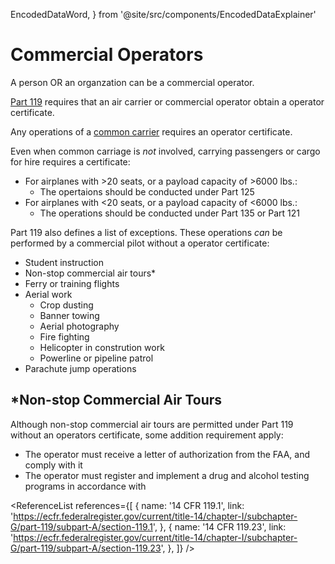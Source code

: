   EncodedDataWord,
} from '@site/src/components/EncodedDataExplainer'

# Commercial Operators

A person OR an organzation can be a commercial operator.

[Part 119](https://ecfr.federalregister.gov/current/title-14/chapter-I/subchapter-G/part-119/subpart-A/section-119.1)
requires that an air carrier or commercial operator obtain a operator
certificate.

Any operations of a [common carrier](/docs/topics/commercial/carriage) requires an
operator certificate.

Even when common carriage is _not_ involved, carrying passengers or cargo for
hire requires a certificate:

- For airplanes with >20 seats, or a payload capacity of >6000 lbs.:
  - The opertaions should be conducted under Part 125
- For airplanes with &lt;20 seats, or a payload capacity of &lt;6000 lbs.:
  - The operations should be conducted under Part 135 or Part 121

<Reg part="119.23" />

Part 119 also defines a list of exceptions. These operations _can_ be performed
by a commercial pilot without a operator certificate:

- Student instruction
- Non-stop commercial air tours\*
- Ferry or training flights
- Aerial work
  - Crop dusting
  - Banner towing
  - Aerial photography
  - Fire fighting
  - Helicopter in constrution work
  - Powerline or pipeline patrol
- Parachute jump operations

<Reg part="119.1" />

## \*Non-stop Commercial Air Tours

Although non-stop commercial air tours are permitted under Part 119 without an
operators certificate, some addition requirement apply:

- The operator must receive a letter of authorization from the FAA, and comply
  with it
- The operator must register and implement a drug and alcohol testing programs
  in accordance with <Reg part="120" />

<Reg part="91.147" />

<ReferenceList
  references={[
    {
      name: '14 CFR 119.1',
      link: 'https://ecfr.federalregister.gov/current/title-14/chapter-I/subchapter-G/part-119/subpart-A/section-119.1',
    },
    {
      name: '14 CFR 119.23',
      link: 'https://ecfr.federalregister.gov/current/title-14/chapter-I/subchapter-G/part-119/subpart-A/section-119.23',
    },
  ]}
/>
